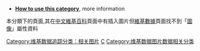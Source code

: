 {{Hidden category}}
*'''[[User:Taketa/Project_images|How to use this category]]''', more information
本分類下的頁面,其在[[中文維基百科|中文維基百科]]頁面中有插入圖片但[[維基數據|維基數據]]頁面找不到「[[d:Property:P18|圖像]]」屬性資料

[[Category:维基数据追踪分类：相关图片|Category:维基数据追踪分类：相关图片]]
[[Category:维基百科维护|C]]
[[Category:维基数据图片数据相关分类|Category:维基数据图片数据相关分类]]